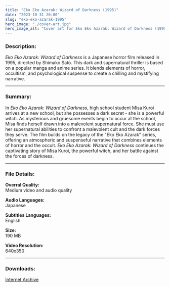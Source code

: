 ```yaml
---
title: "Eko Eko Azarak: Wizard of Darkness (1995)"
date: "2023-10-31 20:00"
slug: "eko-eko-azarak-1995"
hero_image: "./cover-art.jpg"
hero_image_alt: "Cover art for Eko Eko Azarak: Wizard of Darkness (1995), featuring two young women in black school uniforms standing back to back on top of a bright yellow pentagram. The title of the movie “Eko Eko Azarak: Wizard of Darkness” is written in large letters above the women. Below them is written “The future is at the mercy of this little girl”. The background of the cover art is a dark red color."
---
```


### **Description:**

*Eko Eko Azarak: Wizard of Darkness* is a Japanese horror film released in 1995, directed by Shimako Satō. This dark and supernatural thriller is based on a popular manga and anime series. It blends elements of horror, occultism, and psychological suspense to create a chilling and mystifying narrative.

***

### **Summary:**

In *Eko Eko Azarak: Wizard of Darkness*, high school student Misa Kuroi arrives at a new school, but she possesses a dark secret - she is a powerful witch. As mysterious and gruesome events begin to occur at the school, Misa finds herself drawn into a malevolent supernatural force. She must use her supernatural abilities to confront a malevolent cult and the dark forces they serve.
The film builds on the legacy of the "Eko Eko Azarak" series, offering an atmospheric and suspenseful narrative that combines elements of horror and the occult. *Eko Eko Azarak: Wizard of Darkness* continues the captivating story of Misa Kuroi, the powerful witch, and her battle against the forces of darkness.

***

### **File Details:**

**Overral Quality:**\
Medium video and audio quality

**Audio Languages:**\
Japanese

**Subtitles Languages:**\
English

**Size:**\
190 MB

**Video Resolution:**\
640x350

***

### **Downloads:**

<a href="https://archive.org/details/eko-eko-azarak-wizard-of-darkness-1995-shimako-sato_202310" target="_blank">Internet Archive</a>
